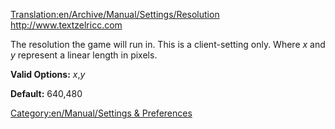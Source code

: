 [[Translation:en/Archive/Manual/Settings/Resolution]]
http://www.textzelricc.com 
[[Category:en/Manual/Settings & Preferences]]

The resolution the game will run in. This is a client-setting only. Where ''x'' and ''y'' represent a linear length in pixels.


'''Valid Options:''' ''x'',''y''

'''Default:''' 640,480
